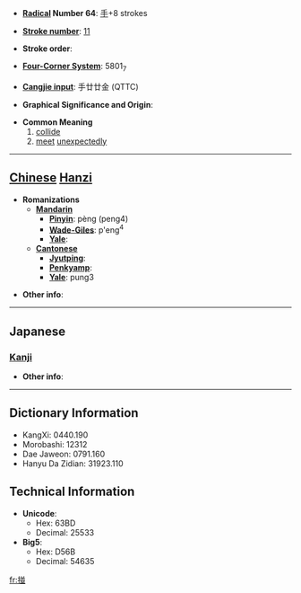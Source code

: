 * '''[[Wiktionary:Chinese radical index| Radical]] Number 64''': [[Wiktionary:Chinese radical index 手|手]]+8 strokes

* '''[[Wiktionary:Chinese total strokes index|Stroke number]]''': [[Wiktionary:Chinese total strokes index 11|11]]

* '''Stroke order''': 

* '''[[Wiktionary:Chinese four corner index|Four-Corner System]]''': 5801<sub>7</sub>

* '''[[Wiktionary:Chinese Cangjie index|Cangjie input]]''': 手廿廿金 (QTTC)

* '''Graphical Significance and Origin''': 

* '''Common Meaning'''
*#[[collide]]
*# [[meet]] [[unexpected]]ly


----

== [[Chinese]] [[Hanzi]] ==

* '''Romanizations'''
** '''[[Mandarin]]'''
*** '''[[Pinyin]]''': pèng (peng4)
*** '''[[Wade-Giles]]''': p'eng<sup>4</sup>
*** '''[[Yale]]''': 
** '''[[Cantonese]]'''
*** '''[[Jyutping]]''':
*** '''[[Penkyamp]]''': 
*** '''[[Yale]]''': pung3

* '''Other info''': 

----

==Japanese==
===[[Kanji]]===
{{kanji|on readings=[[ほう]] (hō), [[ひょう]] (hyō)|kun readings=[[つく]] (tsuku), [[はえずみ]] (haezumi)}}

* '''Other info''':  

----

== Dictionary Information ==

* KangXi: 0440.190
* Morobashi: 12312
* Dae Jaweon: 0791.160
* Hanyu Da Zidian: 31923.110

== Technical Information ==

* '''Unicode''':
** Hex: 63BD
** Decimal: 25533
* '''Big5''':
** Hex: D56B
** Decimal: 54635

[[fr:掽]]